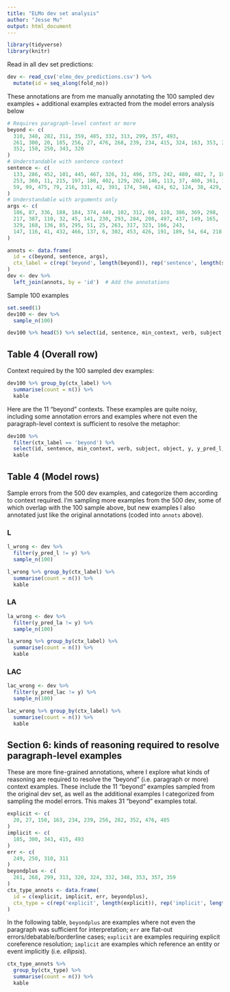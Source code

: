```yaml
---
title: "ELMo dev set analysis"
author: "Jesse Mu"
output: html_document
---
```


```r
library(tidyverse)
library(knitr)
```

Read in all dev set predictions:

```r
dev <- read_csv('elmo_dev_predictions.csv') %>%
  mutate(id = seq_along(fold_no))
```

These annotations are from me manually annotating the 100 sampled dev examples + additional examples extracted from the model errors analysis below

```r
# Requires paragraph-level context or more
beyond <- c(
  310, 348, 282, 311, 359, 485, 332, 313, 299, 357, 493,
  261, 300, 20, 185, 256, 27, 476, 268, 239, 234, 415, 324, 163, 353, 249,
  352, 150, 250, 343, 320
)
# Understandable with sentence context
sentence <- c(
  133, 286, 452, 101, 445, 467, 326, 31, 496, 375, 242, 480, 482, 7, 181, 411, 161, 227, 231, 489, 50, 335, 190, 378,
  253, 360, 11, 215, 197, 180, 402, 129, 202, 146, 113, 37, 460, 361, 143, 203, 380, 367, 405, 183, 315, 479,
  59, 99, 475, 79, 216, 331, 42, 391, 174, 346, 424, 62, 124, 38, 429, 430, 78, 500, 21, 96, 478, 90, 61, 351, 281, 381, 468, 414, 107, 154, 488, 74, 421, 383, 94, 484, 121, 123, 290, 104, 425, 458, 196, 439, 240, 403, 448, 306, 176, 251, 225, 397, 9, 34, 276, 370, 175, 88, 356, 91, 473, 382, 486, 138, 304, 495, 487
)
# Understandable with arguments only
args <- c(
  186, 87, 336, 188, 184, 374, 449, 102, 312, 60, 128, 386, 369, 298,
  217, 387, 110, 32, 45, 141, 230, 293, 284, 208, 497, 437, 149, 165,
  329, 168, 136, 85, 295, 51, 25, 263, 317, 323, 166, 243,
  147, 116, 41, 432, 466, 137, 6, 302, 453, 426, 191, 189, 54, 64, 218, 213, 23, 232, 206, 148, 24, 119, 127, 56, 309, 308, 233, 134, 198, 236, 140, 97, 58, 338, 274, 98, 379, 22, 46, 125, 35, 266, 39, 47, 72, 75, 103, 396, 66, 132, 292, 438, 153, 82, 130, 481, 455, 440, 106, 245, 390
)

annots <- data.frame(
  id = c(beyond, sentence, args),
  ctx_label = c(rep('beyond', length(beyond)), rep('sentence', length(sentence)), rep('args', length(args)))
)
dev <- dev %>%
  left_join(annots, by = 'id')  # Add the annotations
```

Sample 100 examples

```r
set.seed(1)
dev100 <- dev %>%
  sample_n(100)

dev100 %>% head(5) %>% select(id, sentence, min_context, verb, subject, object, y, y_pred_l, y_pred_la, y_pred_lac, ctx_label) %>% kable
```

## Table 4 (Overall row)

Context required by the 100 sampled dev examples:

```r
dev100 %>% group_by(ctx_label) %>%
  summarise(count = n()) %>%
  kable
```

Here are the 11 "beyond" contexts. These examples are quite noisy, including some annotation errors and examples where not even the paragraph-level context is sufficient to resolve the metaphor:

```r
dev100 %>%
  filter(ctx_label == 'beyond') %>%
  select(id, sentence, min_context, verb, subject, object, y, y_pred_l, y_pred_la, y_pred_lac, ctx_label) %>%
  kable
```

## Table 4 (Model rows)

Sample errors from the 500 dev examples, and categorize them according to context required. I'm sampling more examples from the 500 dev, some of which overlap with the 100 sample above, but new examples I also annotated just like the original annotations (coded into `annots` above).

### L

```r
l_wrong <- dev %>%
  filter(y_pred_l != y) %>%
  sample_n(100)

l_wrong %>% group_by(ctx_label) %>%
  summarise(count = n()) %>%
  kable
```

### LA

```r
la_wrong <- dev %>%
  filter(y_pred_la != y) %>%
  sample_n(100)

la_wrong %>% group_by(ctx_label) %>%
  summarise(count = n()) %>%
  kable
```

### LAC

```r
lac_wrong <- dev %>%
  filter(y_pred_lac != y) %>%
  sample_n(100)

lac_wrong %>% group_by(ctx_label) %>%
  summarise(count = n()) %>%
  kable
```

## Section 6: kinds of reasoning required to resolve paragraph-level examples

These are more fine-grained annotations, where I explore what kinds of reasoning are required to resolve the "beyond" (i.e. paragraph or more) context examples. These include the 11 "beyond" examples sampled from the original dev set, as well as the additional examples I categorized from sampling the model errors. This makes 31 "beyond" examples total.

```r
explicit <- c(
  20, 27, 150, 163, 234, 239, 256, 282, 352, 476, 485
)
implicit <- c(
  185, 300, 343, 415, 493
)
err <- c(
  249, 250, 310, 311
)
beyondplus <- c(
  261, 268, 299, 313, 320, 324, 332, 348, 353, 357, 359
)
ctx_type_annots <- data.frame(
  id = c(explicit, implicit, err, beyondplus),
  ctx_type = c(rep('explicit', length(explicit)), rep('implicit', length(implicit)), rep('err', length(err)), rep('beyondplus', length(beyondplus)))
)
```

In the following table, `beyondplus` are examples where not even the paragraph was sufficient for interpretation; `err` are flat-out errors/debatable/borderline cases; `explicit` are examples requiring explicit coreference resolution; `implicit` are examples which reference an entity or event implicitly (i.e. *ellipsis*).

```r
ctx_type_annots %>%
  group_by(ctx_type) %>%
  summarise(count = n()) %>%
  kable
```
